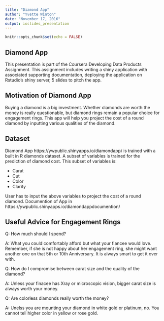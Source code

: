 ```yaml
---
title: "Diamond App"
author: "Yvette Winton"
date: "November 17, 2016"
output: ioslides_presentation
---
```


```r
knitr::opts_chunk$set(echo = FALSE)
```

## Diamond App

This presentation is part of the Coursera Developing Data Products Assignment. This assignment includes writing a shiny application with associated supporting documentation, deploying the application on Rstudio's shiny server, 5 slides to pitch the app.

## Motivation of Diamond App
Buying a diamond is a big investment. Whether diamonds are worth the money is really questionable, but diamond rings remain a popular choice for engagement rings.  This app will help you project the cost of a round diamond by inputting various qualities of the diamond.


## Dataset

Diamond App https://ywpublic.shinyapps.io/diamondapp/ is trained with a built in R diamonds dataset. A subset of variables is trained for the prediction of diamond cost.  This subset of variables is:

- Carat
- Cut 
- Color 
- Clarity 

User has to input the above variables to project the cost of a round diamond. Documention of App in https://ywpublic.shinyapps.io/diamondappdocumention/

## Useful Advice for Engagement Rings
Q: How much should I spend? 

A: What you could comfortably afford but what your fiancee would love.  Remember, if she is not happy about her engagement ring, she might want another one on that 5th or 10th Anniversary. It is always smart to get it over with.

Q: How do I compromise between carat size and the quality of the diamond? 

A: Unless your finacee has Xray or microscopic vision, bigger carat size is always worth your money.

Q: Are colorless diamonds really worth the money? 

A: Unelss you are mounting your diamond in white gold or platinum, no.  You cannot tell higher color in yellow or rose gold.
